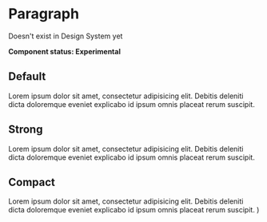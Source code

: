 
<Meta title="UI/Typography/Paragraph" component={Paragraph} />

# Paragraph

Doesn't exist in Design System yet

**Component status: Experimental**

## Default

<Preview>
  <Story name="Default">
    <Paragraph>
      Lorem ipsum dolor sit amet, consectetur adipisicing elit. Debitis deleniti
      dicta doloremque eveniet explicabo id ipsum omnis placeat rerum suscipit.
    </Paragraph>
  </Story>
</Preview>

## Strong

<Preview>
  <Story name="Strong">
    <Paragraph strong>
      Lorem ipsum dolor sit amet, consectetur adipisicing elit. Debitis deleniti
      dicta doloremque eveniet explicabo id ipsum omnis placeat rerum suscipit.
    </Paragraph>
  </Story>
</Preview>

## Compact

<Preview>
  <Story name="Compact">
    <CompactThemeProvider>
      <Paragraph>
        Lorem ipsum dolor sit amet, consectetur adipisicing elit. Debitis
        deleniti dicta doloremque eveniet explicabo id ipsum omnis placeat rerum
        suscipit.
      </Paragraph>
    </CompactThemeProvider>
    )
  </Story>
</Preview>
